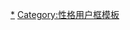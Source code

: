 {{Userbox
  |border-c = #000
  |border-s = 1
  |id-c     = #FFFFD4
  |id-s     = 9
  |id-fc    = #000
  |info-c   = #FFFFD4
  |info-s   = 10
  |info-fc  = #000
  |id       =丟掉浪費
  |info    = 该用户是'''不丟主義者'''。
}}<includeonly>[[Category:維基不丟主義者|{{PAGENAME}}]]</includeonly><noinclude>
[[Category:維基不丟主義者|*]]
[[Category:性格用户框模板]]
</noinclude>